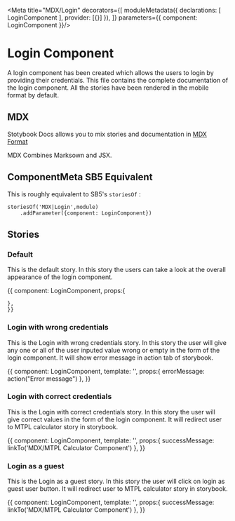 
<Meta title="MDX/Login" decorators={[
    moduleMetadata({
        declarations: [
            LoginComponent
        ],
        provider: [{}]
    }),
]} parameters={{
    component: LoginComponent
}}/>

# Login Component 

A login component has been created which allows the users to login by providing their credentials.
This file contains the complete documentation of the login component. All the stories have been rendered 
in the mobile format by default.

## MDX

Stotybook Docs allows you to mix stories and documentation in 
[MDX Format](https://mdxjs.com/)

MDX Combines Marksown and JSX.

## ComponentMeta SB5 Equivalent

This is roughly equivalent to SB5's `storiesOf` :

```
storiesOf('MDX|Login',module)
    .addParameter({component: LoginComponent})

```

## Stories

### Default

This is the default story. In this story the users can take a look at the overall
appearance of the login component.

<Preview>
  <Story name="Default">{{
    component: LoginComponent,
    props:{
      
    },
    }}    
  </Story>
</Preview>


### Login with wrong credentials

This is the Login with wrong credentials story. In this story the user will give any one or all of the user 
inputed value wrong or empty in the form of the login component. It will show error message in action tab of storybook.

<Preview>
  <Story name="Login with wrong credentials">{{
    component: LoginComponent,
    template: '<app-login (onLoginError)="errorMessage($event)"></app-login>',
    props:{
      errorMessage: action("Error message")
    },
    }}
  </Story>
</Preview>

### Login with correct credentials

This is the Login with correct credentials story. In this story the user will give correct values in the form of the login component. 
It will redirect user to MTPL calculator story in storybook.

<Preview>
  <Story name="Login with correct credentials">{{
    component: LoginComponent,
    template: '<app-login (onLoginSuccess)="successMessage($event)"></app-login>',
    props:{
      successMessage: linkTo('MDX/MTPL Calculator Component')
    },
    }}
  </Story>
</Preview>

### Login as a guest

This is the Login as a guest story. In this story the user will click on login as guest user button. 
It will redirect user to MTPL calculator story in storybook.

<Preview>
  <Story name="Login as a guest">{{
    component: LoginComponent,
    template: '<app-login (asGuestLogin)="successMessage($event)"></app-login>',
    props:{
      successMessage: linkTo('MDX/MTPL Calculator Component')
    },
    }}
  </Story>
</Preview>